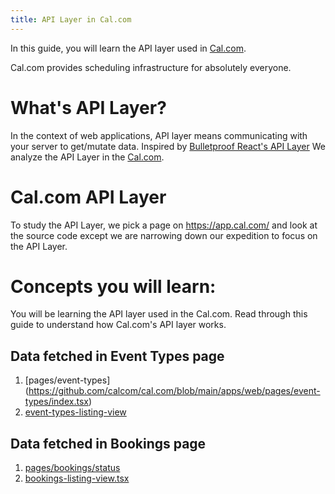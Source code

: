 ```yaml
---
title: API Layer in Cal.com
---
```


In this guide, you will learn the API layer used in [Cal.com](https://github.com/calcom/cal.com). 

Cal.com provides scheduling infrastructure for absolutely everyone.

# What's API Layer?
In the context of web applications, API layer means communicating with your server to get/mutate data.
Inspired by [Bulletproof React's API Layer](https://github.com/alan2207/bulletproof-react/blob/master/docs/api-layer.md)
We analyze the API Layer in the [Cal.com](https://github.com/calcom/cal.com). 

# Cal.com API Layer
To study the API Layer, we pick a page on https://app.cal.com/ and look at the source code except we are
narrowing down our expedition to focus on the API Layer.

# Concepts you will learn:
You will be learning the API layer used in the Cal.com. 
Read through this guide to understand how Cal.com's API layer works.

## Data fetched in Event Types page
1. [pages/event-types]
(https://github.com/calcom/cal.com/blob/main/apps/web/pages/event-types/index.tsx)
2. [event-types-listing-view](https://github.com/calcom/cal.com/blob/main/apps/web/modules/event-types/views/event-types-listing-view.tsx)

## Data fetched in Bookings page
1. [pages/bookings/status](https://github.com/calcom/cal.com/blob/main/apps/web/pages/bookings/%5Bstatus%5D.tsx)
2. [bookings-listing-view.tsx](https://github.com/calcom/cal.com/blob/main/apps/web/modules/bookings/views/bookings-listing-view.tsx)
